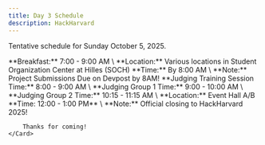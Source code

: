 ```yaml
---
title: Day 3 Schedule
description: HackHarvard
---
```



Tentative schedule for Sunday October 5, 2025.

<CardGrid stagger>
	<Card title="Meals" icon="apple">
		**Breakfast:** 7:00 - 9:00 AM \
		**Location:** Various locations in Student Organization Center at Hilles (SOCH)
	</Card>
	<Card title="Project Submission Deadline" icon="download">
		**Time:** By 8:00 AM \
		**Note:** Project Submissions Due on Devpost by 8AM!
	</Card>
	<Card title="Judging Sessions" icon="pen">
		**Judging Training Session Time:** 8:00 - 9:00 AM \
		**Judging Group 1 Time:** 9:00 - 10:00 AM \
		**Judging Group 2 Time:** 10:15 - 11:15 AM \
		**Location:** Event Hall A/B
	</Card>
	<Card title="Closing Ceremony" icon="rocket">
		**Time: 12:00 - 1:00 PM** \
		**Note:** Official closing to HackHarvard 2025!
		
		Thanks for coming!
	</Card>
</CardGrid>

